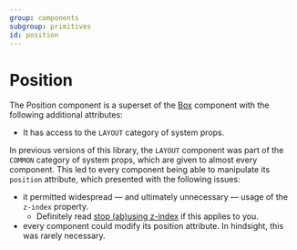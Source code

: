 ```yaml
---
group: components
subgroup: primitives
id: position
---
```

# Position

The Position component is a superset of the [Box](/doc/components/primitives/box) component with the following additional attributes:
- It has access to the `LAYOUT` category of system props.

In previous versions of this library, the `LAYOUT` component was part of the `COMMON` category of system props, which are given to almost every component.  This led to every component being able to manipulate its `position` attribute, which presented with the following issues:
- it permitted widespread — and ultimately unnecessary — usage of the `z-index` property.
  - Definitely read [stop (ab)using z-index](https://www.codegram.com/blog/stop-ab-using-z-index/) if this applies to you.
- every component could modify its position attribute.  In hindsight, this was rarely necessary.


